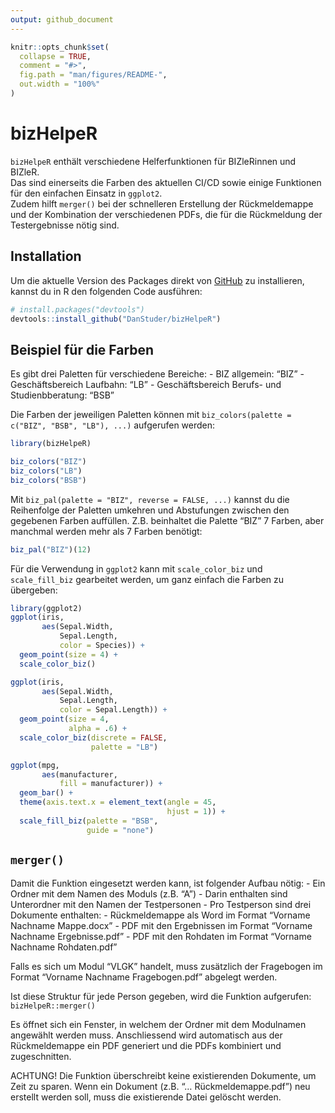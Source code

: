 ```yaml
---
output: github_document
---
```


<!-- README.md is generated from README.Rmd. Please edit that file -->

```r
knitr::opts_chunk$set(
  collapse = TRUE,
  comment = "#>",
  fig.path = "man/figures/README-",
  out.width = "100%"
)
```

# bizHelpeR

<!-- badges: start -->
<!-- badges: end -->

`bizHelpeR` enthält verschiedene Helferfunktionen für BIZleRinnen und BIZleR.  
Das sind einerseits die Farben des aktuellen CI/CD sowie einige Funktionen für den einfachen Einsatz in `ggplot2`.  
Zudem hilft `merger()` bei der schnelleren Erstellung der Rückmeldemappe und der Kombination der verschiedenen PDFs,
die für die Rückmeldung der Testergebnisse nötig sind.

## Installation

Um die aktuelle Version des Packages direkt von [GitHub](https://github.com/) zu installieren, kannst du in R den folgenden Code ausführen:

``` r
# install.packages("devtools")
devtools::install_github("DanStuder/bizHelpeR")
```

## Beispiel für die Farben

Es gibt drei Paletten für verschiedene Bereiche:
- BIZ allgemein: "BIZ"
- Geschäftsbereich Laufbahn: "LB"
- Geschäftsbereich Berufs- und Studienbberatung: "BSB"

Die Farben der jeweiligen Paletten können mit `biz_colors(palette = c("BIZ", "BSB", "LB"), ...)` aufgerufen werden:
```r
library(bizHelpeR)

biz_colors("BIZ")
biz_colors("LB")
biz_colors("BSB")
```

Mit `biz_pal(palette = "BIZ", reverse = FALSE, ...)` kannst du die Reihenfolge der Paletten umkehren und Abstufungen zwischen den gegebenen Farben auffüllen. Z.B. beinhaltet die Palette "BIZ" 7 Farben, aber manchmal werden mehr als 7 Farben benötigt:

```r
biz_pal("BIZ")(12)
```

Für die Verwendung in `ggplot2` kann mit `scale_color_biz` und `scale_fill_biz` gearbeitet werden, um ganz einfach die Farben zu übergeben:

```r
library(ggplot2)
ggplot(iris, 
       aes(Sepal.Width, 
           Sepal.Length, 
           color = Species)) +
  geom_point(size = 4) +
  scale_color_biz()
```

```r
ggplot(iris, 
       aes(Sepal.Width, 
           Sepal.Length, 
           color = Sepal.Length)) +
  geom_point(size = 4, 
             alpha = .6) +
  scale_color_biz(discrete = FALSE,
                  palette = "LB")
```

```r
ggplot(mpg, 
       aes(manufacturer, 
           fill = manufacturer)) +
  geom_bar() +
  theme(axis.text.x = element_text(angle = 45, 
                                   hjust = 1)) +
  scale_fill_biz(palette = "BSB", 
                 guide = "none")
```

## `merger()`

Damit die Funktion eingesetzt werden kann, ist folgender Aufbau nötig:
- Ein Ordner mit dem Namen des Moduls (z.B. "A")
- Darin enthalten sind Unterordner mit den Namen der Testpersonen
- Pro Testperson sind drei Dokumente enthalten:
  - Rückmeldemappe als Word im Format "Vorname Nachname Mappe.docx"
  - PDF mit den Ergebnissen im Format "Vorname Nachname Ergebnisse.pdf"
  - PDF mit den Rohdaten im Format "Vorname Nachname Rohdaten.pdf"

Falls es sich um Modul "VLGK" handelt, muss zusätzlich der Fragebogen im Format "Vorname Nachname Fragebogen.pdf" abgelegt werden.

Ist diese Struktur für jede Person gegeben, wird die Funktion aufgerufen:  
`bizHelpeR::merger()`

Es öffnet sich ein Fenster, in welchem der Ordner mit dem Modulnamen angewählt werden muss. 
Anschliessend wird automatisch aus der Rückmeldemappe ein PDF generiert und die PDFs kombiniert und zugeschnitten.

ACHTUNG! Die Funktion überschreibt keine existierenden Dokumente, um Zeit zu sparen. 
Wenn ein Dokument (z.B. "... Rückmeldemappe.pdf") neu erstellt werden soll, muss die existierende Datei gelöscht werden.
